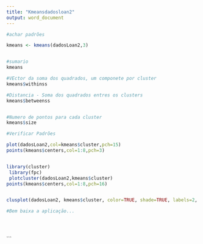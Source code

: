 ---
title: "Kmeansdadosloan2"
output: word_document
---


```{r}

#achar padrões

kmeans <- kmeans(dadosLoan2,3)


#sumario
kmeans

#VEctor da soma dos quadrados, um componete por cluster
kmeans$withinss

#Distancia - Soma dos quadrados entres os clusters
kmeans$betweenss


#Numero de pontos para cada cluster
kmeans$size

#Verificar Padrões

plot(dadosLoan2,col=kmeans$cluster,pch=15)
points(kmeans$centers,col=1:8,pch=3)


library(cluster)
 library(fpc)
 plotcluster(dadosLoan2,kmeans$cluster)
points(kmeans$centers,col=1:8,pch=16)


clusplot(dadosLoan2, kmeans$cluster, color=TRUE, shade=TRUE, labels=2, lines=0)

#Bem baixa a aplicação...





```




```

